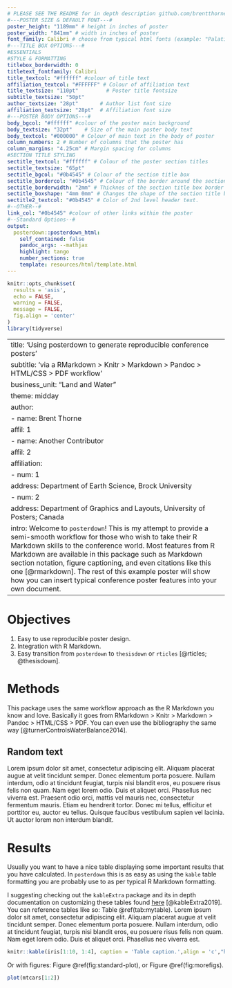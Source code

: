 ```yaml
---
# PLEASE SEE THE README for in depth description github.com/brentthorne/posterdown
#---POSTER SIZE & DEFAULT FONT---#
poster_height: "1189mm" # height in inches of poster
poster_width: "841mm" # width in inches of poster
font_family: Calibri # choose from typical html fonts (example: "Palatino")
#---TITLE BOX OPTIONS---#
#ESSENTIALS
#STYLE & FORMATTING
titlebox_borderwidth: 0
titletext_fontfamily: Calibri
title_textcol: "#ffffff" #colour of title text
affiliation_textcol: "#FFFFFF" # Colour of affiliation text
title_textsize: "110pt"         # Poster title fontsize
subtitle_textsize: "50pt"
author_textsize: "28pt"       # Author list font size
affiliation_textsize: "28pt"  # Affiliation font size
#---POSTER BODY OPTIONS---#
body_bgcol: "#ffffff" #colour of the poster main background
body_textsize: "32pt"    # Size of the main poster body text
body_textcol: "#000000" # Colour of main text in the body of poster
column_numbers: 2 # Number of columns that the poster has
column_margins: "4.25cm" # Margin spacing for columns
#SECTION TITLE STYLING
sectitle_textcol: "#ffffff" # Colour of the poster section titles
sectitle_textsize: "65pt"
sectitle_bgcol: "#0b4545" # Colour of the section title box
sectitle_bordercol: "#0b4545" # Colour of the border around the section title box.
sectitle_borderwidth: "2mm" # Thicknes of the section title box border
sectitle_boxshape: "4mm 0mm" # Changes the shape of the section title box.
sectitle2_textcol: "#0b4545" # Color of 2nd level header text.
#--OTHER--#
link_col: "#0b4545" #colour of other links within the poster
#--Standard Options--#
output: 
  posterdown::posterdown_html:
    self_contained: false
    pandoc_args: --mathjax
    highlight: tango
    number_sections: true
    template: resources/html/template.html
---
```


```r
knitr::opts_chunk$set(
  results = 'asis',
  echo = FALSE,
  warning = FALSE,
  message = FALSE,
  fig.align = 'center'
)
library(tidyverse)
```

---
title: 'Using posterdown to generate reproducible conference posters'
subtitle: 'via a RMarkdown > Knitr > Markdown > Pandoc > HTML/CSS > PDF workflow'
business_unit: "Land and Water"
theme: midday
author: 
  - name: Brent Thorne
    affil: 1
  - name: Another Contributor
    affil: 2
affiliation: 
  - num: 1
    address: Department of Earth Science, Brock University
  - num: 2
    address: Department of Graphics and Layouts, University of Posters; Canada
intro: Welcome to `posterdown`! This is my attempt to provide a semi-smooth workflow for those who wish to take their R Markdown skills to the conference world. Most features from R Markdown are available in this package such as Markdown section notation, figure captioning, and even citations like this one [@rmarkdown]. The rest of this example poster will show how you can insert typical conference poster features into your own document. 
---

# Objectives

1. Easy to use reproducible poster design. 
2. Integration with R Markdown.
3. Easy transition from `posterdown` to `thesisdown` or `rticles` [@rticles; @thesisdown].

# Methods

This package uses the same workflow approach as the R Markdown you know and love. Basically it goes from RMarkdown > Knitr > Markdown > Pandoc > HTML/CSS > PDF. You can even use the bibliography the same way [@turnerControlsWaterBalance2014].

## Random text

Lorem ipsum dolor sit amet, consectetur adipiscing elit. Aliquam placerat augue at velit tincidunt semper. Donec elementum porta posuere. Nullam interdum, odio at tincidunt feugiat, turpis nisi blandit eros, eu posuere risus felis non quam. Nam eget lorem odio. Duis et aliquet orci. Phasellus nec viverra est. Praesent odio orci, mattis vel mauris nec, consectetur fermentum mauris. Etiam eu hendrerit tortor. Donec mi tellus, efficitur et porttitor eu, auctor eu tellus. Quisque faucibus vestibulum sapien vel lacinia. Ut auctor lorem non interdum blandit.

# Results

Usually you want to have a nice table displaying some important results that you have calculated. In `posterdown` this is as easy as using the `kable` table formatting you are probably use to as per typical R Markdown formatting.

I suggesting checking out the `kableExtra` package and its in depth documentation on customizing these tables found [here](https://haozhu233.github.io/kableExtra/awesome_table_in_pdf.pdf) [@kableExtra2019]. You can reference tables like so: Table \@ref(tab:mytable). Lorem ipsum dolor sit amet, consectetur adipiscing elit. Aliquam placerat augue at velit tincidunt semper. Donec elementum porta posuere. Nullam interdum, odio at tincidunt feugiat, turpis nisi blandit eros, eu posuere risus felis non quam. Nam eget lorem odio. Duis et aliquet orci. Phasellus nec viverra est.

```r
knitr::kable(iris[1:10, 1:4], caption = 'Table caption.',align = 'c',"html") %>% kableExtra::kable_styling("striped")
```

Or with figures: Figure \@ref(fig:standard-plot), or Figure \@ref(fig:morefigs).

```r
plot(mtcars[1:2])
```
